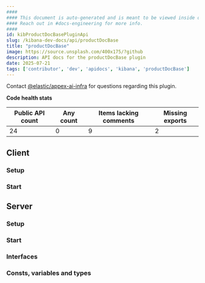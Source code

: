 ```yaml
---
####
#### This document is auto-generated and is meant to be viewed inside our experimental, new docs system.
#### Reach out in #docs-engineering for more info.
####
id: kibProductDocBasePluginApi
slug: /kibana-dev-docs/api/productDocBase
title: "productDocBase"
image: https://source.unsplash.com/400x175/?github
description: API docs for the productDocBase plugin
date: 2025-07-21
tags: ['contributor', 'dev', 'apidocs', 'kibana', 'productDocBase']
---
```




Contact [@elastic/appex-ai-infra](https://github.com/orgs/elastic/teams/appex-ai-infra) for questions regarding this plugin.

**Code health stats**

| Public API count  | Any count | Items lacking comments | Missing exports |
|-------------------|-----------|------------------------|-----------------|
| 24 | 0 | 9 | 2 |

## Client

### Setup
<DocDefinitionList data={[productDocBaseObj.client.setup]}/>

### Start
<DocDefinitionList data={[productDocBaseObj.client.start]}/>

## Server

### Setup
<DocDefinitionList data={[productDocBaseObj.server.setup]}/>

### Start
<DocDefinitionList data={[productDocBaseObj.server.start]}/>

### Interfaces
<DocDefinitionList data={productDocBaseObj.server.interfaces}/>

### Consts, variables and types
<DocDefinitionList data={productDocBaseObj.server.misc}/>

